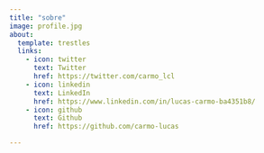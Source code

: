 ```yaml
---
title: "sobre"
image: profile.jpg
about:
  template: trestles
  links:
    - icon: twitter
      text: Twitter
      href: https://twitter.com/carmo_lcl
    - icon: linkedin
      text: LinkedIn
      href: https://www.linkedin.com/in/lucas-carmo-ba4351b8/
    - icon: github
      text: Github
      href: https://github.com/carmo-lucas

---
```



